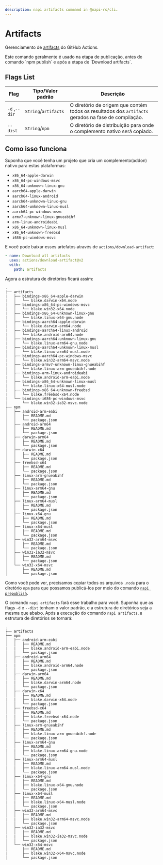 ```yaml
---
description: napi artifacts command in @napi-rs/cli.
---
```


# Artifacts


Gerenciamento de [artifacts](https://docs.github.com/en/actions/advanced-guides/storing-workflow-data-as-artifacts) do GitHub Actions.

<Callout>
  Este comando geralmente é usado na etapa de publicação, antes do comando `npm
  publish` e após a etapa de `Download artifacts`.
</Callout>

## Flags List

| Flag          | Tipo/Valor padrão    | Descrição                                                                                           |
| ------------- | -------------------- | --------------------------------------------------------------------------------------------------- |
| `-d` ,`--dir` | `String`/`artifacts` | O diretório de origem que contém todos os resultados dos `artifacts` gerados na fase de compilação. |
| `--dist`      | `String`/`npm`       | O diretório de distribuição para onde o complemento nativo será copiado.                            |

## Como isso funciona

Suponha que você tenha um projeto que cria um complemento(addon) nativo para estas plataformas:

- `x86_64-apple-darwin`
- `x86_64-pc-windows-msvc`
- `x86_64-unknown-linux-gnu`
- `aarch64-apple-darwin`
- `aarch64-linux-android`
- `aarch64-unknown-linux-gnu`
- `aarch64-unknown-linux-musl`
- `aarch64-pc-windows-msvc`
- `armv7-unknown-linux-gnueabihf`
- `arm-linux-androideabi`
- `x86_64-unknown-linux-musl`
- `x86_64-unknown-freebsd`
- `i686-pc-windows-msvc`

E você pode baixar esses artefatos através de `actions/download-artifact`:

```yaml
- name: Download all artifacts
  uses: actions/download-artifact@v2
  with:
  	path: artifacts
```

Agora a estrutura de diretórios ficará assim:

```text {4,6,8,10,12,14,16,18,20,22,24,26,28} filename="directory structure"
.
├── artifacts
|   ├── bindings-x86_64-apple-darwin
|   │   └── blake.darwin-x64.node
|   ├── bindings-x86_64-pc-windows-msvc
|   │   └── blake.win32-x64.node
|   ├── bindings-x86_64-unknown-linux-gnu
|   │   └── blake.linux-x64-gnu.node
|   ├── bindings-aarch64-apple-darwin
|   │   └── blake.darwin-arm64.node
|   ├── bindings-aarch64-linux-android
|   │   └── blake.android-arm64.node
|   ├── bindings-aarch64-unknown-linux-gnu
|   │   └── blake.linux-arm64-gnu.node
|   ├── bindings-aarch64-unknown-linux-musl
|   │   └── blake.linux-arm64-musl.node
|   ├── bindings-aarch64-pc-windows-msvc
|   │   └── blake.win32-arm64-msvc.node
|   ├── bindings-armv7-unknown-linux-gnueabihf
|   │   └── blake.linux-arm-gnueabihf.node
|   ├── bindings-arm-linux-androideabi
|   │   └── blake.android-arm-eabi.node
|   ├── bindings-x86_64-unknown-linux-musl
|   │   └── blake.linux-x64-musl.node
|   ├── bindings-x86_64-unknown-freebsd
|   │   └── blake.freebsd-x64.node
|   └── bindings-i686-pc-windows-msvc
|       └── blake.win32-ia32-msvc.node
├── npm
│   ├── android-arm-eabi
│   │   ├── README.md
│   │   └── package.json
│   ├── android-arm64
│   │   ├── README.md
│   │   └── package.json
│   ├── darwin-arm64
│   │   ├── README.md
│   │   └── package.json
│   ├── darwin-x64
│   │   ├── README.md
│   │   └── package.json
│   ├── freebsd-x64
│   │   ├── README.md
│   │   └── package.json
│   ├── linux-arm-gnueabihf
│   │   ├── README.md
│   │   └── package.json
│   ├── linux-arm64-gnu
│   │   ├── README.md
│   │   └── package.json
│   ├── linux-arm64-musl
│   │   ├── README.md
│   │   └── package.json
│   ├── linux-x64-gnu
│   │   ├── README.md
│   │   └── package.json
│   ├── linux-x64-musl
│   │   ├── README.md
│   │   └── package.json
│   ├── win32-arm64-msvc
│   │   ├── README.md
│   │   └── package.json
│   ├── win32-ia32-msvc
│   │   ├── README.md
│   │   └── package.json
│   └── win32-x64-msvc
│       ├── README.md
│       └── package.json
```

Como você pode ver, precisamos copiar todos os arquivos <Green>`.node`</Green> para o diretório `npm` para que possamos publicá-los por meio do comando [`napi prepublish`](./pre-publish).

O comando `napi artifacts` fará esse trabalho para você. Suponha que as flags <Green>`-d`</Green> e <Green>`--dist`</Green> tenham o valor padrão, e a estrutura de diretórios seja a mesma que abaixo. Após a execução do comando `napi artifacts`, a estrutura de diretórios se tornará:

```text {6,10,14,18,22,26,30,34,38,42,46,50,54} filename="directory structure"
.
├── artifacts
├── npm
│   ├── android-arm-eabi
│   │   ├── README.md
|   |   ├── blake.android-arm-eabi.node
│   │   └── package.json
│   ├── android-arm64
│   │   ├── README.md
|   |   ├── blake.android-arm64.node
│   │   └── package.json
│   ├── darwin-arm64
│   │   ├── README.md
|   |   ├── blake.darwin-arm64.node
│   │   └── package.json
│   ├── darwin-x64
│   │   ├── README.md
|   |   ├── blake.darwin-x64.node
│   │   └── package.json
│   ├── freebsd-x64
│   │   ├── README.md
|   |   ├── blake.freebsd-x64.node
│   │   └── package.json
│   ├── linux-arm-gnueabihf
│   │   ├── README.md
|   |   ├── blake.linux-arm-gnueabihf.node
│   │   └── package.json
│   ├── linux-arm64-gnu
│   │   ├── README.md
|   |   ├── blake.linux-arm64-gnu.node
│   │   └── package.json
│   ├── linux-arm64-musl
│   │   ├── README.md
|   |   ├── blake.linux-arm64-musl.node
│   │   └── package.json
│   ├── linux-x64-gnu
│   │   ├── README.md
|   |   ├── blake.linux-x64-gnu.node
│   │   └── package.json
│   ├── linux-x64-musl
│   │   ├── README.md
|   |   ├── blake.linux-x64-musl.node
│   │   └── package.json
│   ├── win32-arm64-msvc
│   │   ├── README.md
|   |   ├── blake.win32-arm64-msvc.node
│   │   └── package.json
│   ├── win32-ia32-msvc
│   │   ├── README.md
|   |   ├── blake.win32-ia32-msvc.node
│   │   └── package.json
│   └── win32-x64-msvc
│       ├── README.md
|       ├── blake.win32-x64-msvc.node
│       └── package.json
```
